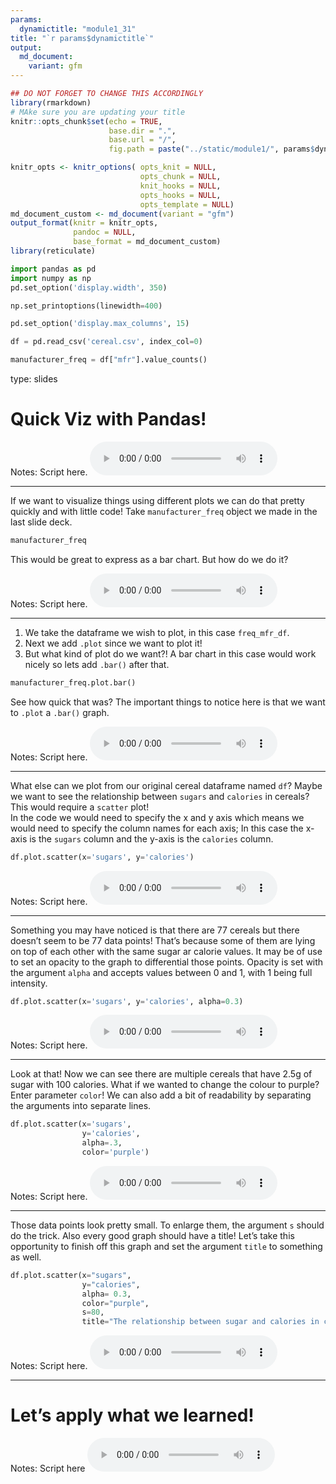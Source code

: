 ```yaml
---
params:
  dynamictitle: "module1_31"
title: "`r params$dynamictitle`"
output: 
  md_document:
    variant: gfm
---
```



```r
## DO NOT FORGET TO CHANGE THIS ACCORDINGLY 
library(rmarkdown)
# MAke sure you are updating your title 
knitr::opts_chunk$set(echo = TRUE,
                      base.dir = ".", 
                      base.url = "/",
                      fig.path = paste("../static/module1/", params$dynamictitle,"/", sep = ""))

knitr_opts <- knitr_options( opts_knit = NULL,
                             opts_chunk = NULL,
                             knit_hooks = NULL,
                             opts_hooks = NULL,
                             opts_template = NULL)
md_document_custom <- md_document(variant = "gfm")
output_format(knitr = knitr_opts,
              pandoc = NULL,
              base_format = md_document_custom)
library(reticulate)

```


```python
import pandas as pd
import numpy as np
pd.set_option('display.width', 350)

np.set_printoptions(linewidth=400)

pd.set_option('display.max_columns', 15)

df = pd.read_csv('cereal.csv', index_col=0)
```

```python
manufacturer_freq = df["mfr"].value_counts()
```


type: slides

# Quick Viz with Pandas!


Notes: Script here.
<html>
<audio controls >
  <source src="placeholder_audio.mp3" />
</audio></html>

---

If we want to visualize things using different plots we can do that pretty quickly and with little code! Take `manufacturer_freq` object we made in the last slide deck.

```python
manufacturer_freq
```


 This would be great to express as a bar chart. But how do we do it?


Notes: Script here.
<html>
<audio controls >
  <source src="placeholder_audio.mp3" />
</audio></html>

---

1. We take the dataframe we wish to plot, in this case `freq_mfr_df`.      
2. Next we add `.plot` since we want to plot it!     
3. But what kind of plot do we want?! A bar chart in this case would work nicely so lets add `.bar()` after that.   

```python
manufacturer_freq.plot.bar()
```

See how quick that was?
The important things to notice here is that we want to `.plot` a `.bar()` graph. 

Notes: Script here.
<html>
<audio controls >
  <source src="placeholder_audio.mp3" />
</audio></html>

---

What else can we plot from our original cereal dataframe named `df`? Maybe we want to see the relationship between `sugars` and `calories` in cereals?        
This would require a `scatter` plot!       
In the code we would need to specify the x and y axis which means we would need to specify the column names for each axis; In this case the x-axis is the `sugars` column and the y-axis is the `calories` column.    

```python
df.plot.scatter(x='sugars', y='calories')
```


Notes: Script here.
<html>
<audio controls >
  <source src="placeholder_audio.mp3" />
</audio></html>

---

Something you may have noticed is that there are 77 cereals but there doesn't seem to be 77 data points! That's because some of them are lying on top of each other with the same sugar ar calorie values. It may be of use to set an opacity to the graph to differential those points. Opacity is set with the argument `alpha` and accepts values between 0 and 1, with 1 being full intensity.

```python
df.plot.scatter(x='sugars', y='calories', alpha=0.3)
```

Notes: Script here.
<html>
<audio controls >
  <source src="placeholder_audio.mp3" />
</audio></html>

---

Look at that! Now we can see there are multiple cereals that have 2.5g of sugar with 100 calories. 
What if we wanted to change the colour to purple? Enter parameter `color`! We can also add a bit of readability by separating the arguments into separate lines.

```python
df.plot.scatter(x='sugars', 
                y='calories', 
                alpha=.3, 
                color='purple')
```



Notes: Script here.
<html>
<audio controls >
  <source src="placeholder_audio.mp3" />
</audio></html>

---

Those data points look pretty small. To enlarge them, the argument `s` should do the trick. Also every good graph should have a title! Let's take this opportunity to finish off this graph and set the argument `title` to something as well. 

```python
df.plot.scatter(x="sugars",
                y="calories",
                alpha= 0.3, 
                color="purple",
                s=80, 
                title="The relationship between sugar and calories in cereals")
```


Notes: Script here.
<html>
<audio controls >
  <source src="placeholder_audio.mp3" />
</audio></html>

---

# Let’s apply what we learned!

Notes: Script here
<html>
<audio controls >
  <source src="placeholder_audio.mp3" />
</audio></html>




